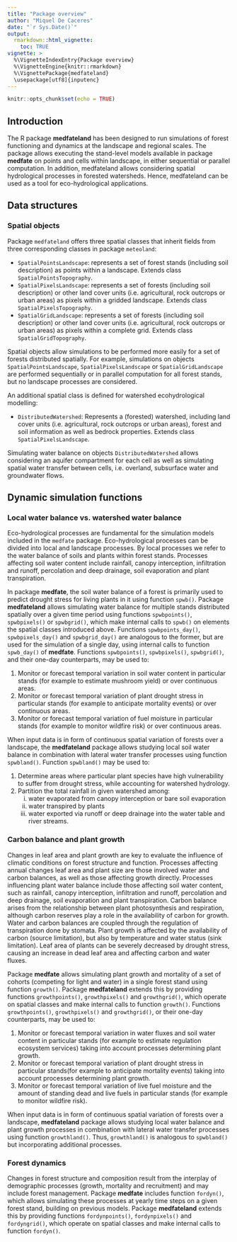 ```yaml
---
title: "Package overview"
author: "Miquel De Caceres"
date: "`r Sys.Date()`"
output: 
  rmarkdown::html_vignette:
    toc: TRUE
vignette: >
  %\VignetteIndexEntry{Package overview}
  %\VignetteEngine{knitr::rmarkdown}
  %\VignettePackage{medfateland}
  \usepackage[utf8]{inputenc}
---
```


```r
knitr::opts_chunk$set(echo = TRUE)
```

## Introduction

The R package **medfateland** has been designed to run simulations of forest functioning and dynamics at the landscape and regional scales. The package allows executing the stand-level models available in package **medfate** on points and cells within landscape, in either sequential or parallel computation. In addition, medfateland allows considering spatial hydrological processes in forested watersheds. Hence, medfateland can be used as a tool for eco-hydrological applications.   

## Data structures

### Spatial objects
Package `medfateland` offers three spatial classes that inherit fields from three corresponding classes in package `meteoland`:

* `SpatialPointsLandscape`: represents a set of forest stands (including soil description) as points within a landscape. Extends class `SpatialPointsTopography`.
* `SpatialPixelsLandscape`: represents a set of forests (including soil description) or other land cover units (i.e. agricultural, rock outcrops or urban areas) as pixels within a gridded landscape. Extends class `SpatialPixelsTopography`.
* `SpatialGridLandscape`: represents a set of forests (including soil description) or other land cover units (i.e. agricultural, rock outcrops or urban areas) as pixels within a complete grid. Extends class `SpatialGridTopography`.

Spatial objects allow simulations to be performed more easily for a set of forests distributed spatially. For example, simulations on objects `SpatialPointsLandscape`, `SpatialPixelsLandscape` or `SpatialGridLandscape` are performed sequentially or in parallel computation for all forest stands, but no landscape processes are considered. 

An additional spatial class is defined for watershed ecohydrological modelling:

* `DistributedWatershed`: Represents a (forested) watershed, including land cover units (i.e. agricultural, rock outcrops or urban areas), forest and soil information as well as bedrock properties. Extends class `SpatialPixelsLandscape`.

Simulating water balance on objects `DistributedWatershed` allows considering an aquifer compartment for each cell as well as simulating spatial water transfer between cells, i.e. overland, subsurface water and groundwater flows.

## Dynamic simulation functions
### Local water balance vs. watershed water balance

Eco-hydrological processes are fundamental for the simulation models included in the `medfate` package. Eco-hydrological processes can be divided into local and landscape processes. By local processes we refer to the water balance of soils and plants within forest stands. Processes affecting soil water content include rainfall, canopy interception, infiltration and runoff, percolation and deep drainage, soil evaporation and plant transpiration. 

In package **medfate**, the soil water balance of a forest is primarily used to predict drought stress for living plants in it using function  `spwb()`. Package **medfateland**  allows simulating water balance for multiple stands distributed spatially over a given time period using functions `spwbpoints()`, `spwbpixels()` or `spwbgrid()`, which make internal calls to `spwb()` on elements the spatial classes introduced above. Functions `spwbpoints_day()`, `spwbpixels_day()` and `spwbgrid_day()` are analogous to the former, but are used for the simulation of a single day, using internal calls to function `spwb_day()` of **medfate**. Functions `spwbpoints()`, `spwbpixels()`, `spwbgrid()`, and their one-day counterparts, may be used to:

1. Monitor or forecast temporal variation in soil water content in particular stands (for example to estimate mushroom yield) or over continuous areas.
2. Monitor or forecast temporal variation of plant drought stress in particular stands (for example to anticipate mortality events) or over continuous areas.
3. Monitor or forecast temporal variation of fuel moisture in particular stands (for example to monitor wildfire risk) or over continuous areas.

When input data is in form of continuous spatial variation of forests over a landscape, the **medfateland** package allows studying local soil water balance in combination with lateral water transfer processes using function `spwbland()`. Function `spwbland()` may be used to:

1. Determine areas where particular plant species have high vulnerability to suffer from drought stress, while accounting for watershed hydrology.
2. Partition the total rainfall in given watershed among: 
   i) water evaporated from canopy interception or bare soil evaporation
   ii) water transpired by plants
   iii) water exported via runoff or deep drainage into the water table and river streams.

### Carbon balance and plant growth

Changes in leaf area and plant growth are key to evaluate the influence of climatic conditions on forest structure and function. Processes affecting annual changes leaf area and plant size are those involved water and carbon balances, as well as those affecting growth directly. Processes influencing plant water balance include those affecting soil water content, such as rainfall, canopy interception, infiltration and runoff, percolation and deep drainage, soil evaporation and plant transpiration. Carbon balance arises from the relationship between plant photosynthesis and respiration, although carbon reserves play a role in the availability of carbon for growth. Water and carbon balances are coupled through the regulation of transpiration done by stomata. Plant growth is affected by the availability of carbon (source limitation), but also by temperature and water status (sink limitation). Leaf area of plants can be severely decreased by drought stress, causing an increase in dead leaf area and affecting carbon and water fluxes. 

Package **medfate** allows simulating plant growth and mortality of a set of cohorts (competing for light and water) in a single forest stand using function `growth()`. Package **medfateland** extends this by providing functions `growthpoints()`, `growthpixels()` and `growthgrid()`, which operate on spatial classes and make internal calls to function `growth()`. Functions `growthpoints()`, `growthpixels()` and `growthgrid()`, or their one-day counterparts, may be used to:

1. Monitor or forecast temporal variation in water fluxes and soil water content in particular stands (for example to estimate regulation ecosystem services) taking into account processes determining plant growth.
2. Monitor or forecast temporal variation of plant drought stress in particular stands(for example to anticipate mortality events) taking into account processes determining plant growth.
3. Monitor or forecast temporal variation of live fuel moisture and the amount of standing dead and live fuels in particular stands (for example to monitor wildfire risk).

When input data is in form of continuous spatial variation of forests over a landscape, **medfateland** package allows studying local water balance and plant growth processes in combination with lateral water transfer processes using function `growthland()`. Thus, `growthland()` is analogous to `spwbland()` but incorporating additional processes.

### Forest dynamics

Changes in forest structure and composition result from the interplay of demographic processes (growth, mortality and recruitment) and may include forest management. Package **medfate** includes function `fordyn()`, which allows simulating these processes at yearly time steps on a given forest stand, building on previous models. Package **medfateland** extends this by providing functions `fordynpoints()`, `fordynpixels()` and `fordyngrid()`, which operate on spatial classes and make internal calls to function `fordyn()`.
